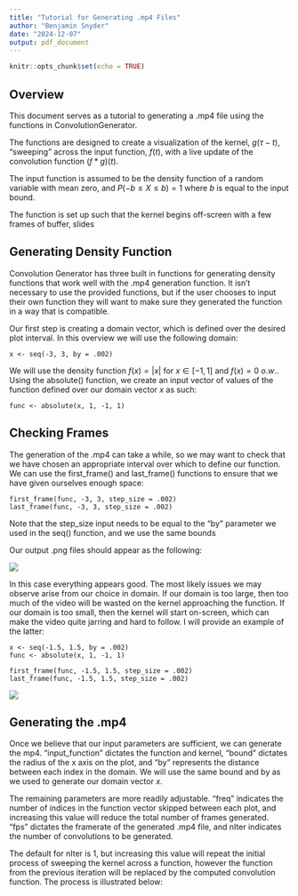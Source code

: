 ```yaml
---
title: "Tutorial for Generating .mp4 Files"
author: "Benjamin Snyder"
date: "2024-12-07"
output: pdf_document
---
```


```r
knitr::opts_chunk$set(echo = TRUE)
```

## Overview

This document serves as a tutorial to generating a .mp4 file using the functions in ConvolutionGenerator.

The functions are designed to create a visualization of the kernel, $g(\tau - t)$, "sweeping" across the input function, $f(t)$, with a live update of the convolution function $(f \ast g)(t)$.

The input function is assumed to be the density function of a random variable with mean zero, and $P(-b \leq X \leq b) = 1$ where $b$ is equal to the input bound.

The function is set up such that the kernel begins off-screen with a few frames of buffer, slides

## Generating Density Function

Convolution Generator has three built in functions for generating density functions that work well with the .mp4 generation function. It isn't necessary to use the provided functions, but if the user chooses to input their own function they will want to make sure they generated the function in a way that is compatible.

Our first step is creating a domain vector, which is defined over the desired plot interval. In this overview we will use the following domain:

```         
x <- seq(-3, 3, by = .002)
```

We will use the density function $f(x) = |x|$ for $x \in [-1,1]$ and $f(x) = 0$ $o.w.$. Using the absolute() function, we create an input vector of values of the function defined over our domain vector $x$ as such:

```         
func <- absolute(x, 1, -1, 1)
```

## Checking Frames

The generation of the .mp4 can take a while, so we may want to check that we have chosen an appropriate interval over which to define our function. We can use the first_frame() and last_frame() functions to ensure that we have given ourselves enough space:

```         
first_frame(func, -3, 3, step_size = .002)
last_frame(func, -3, 3, step_size = .002)
```

Note that the step_size input needs to be equal to the "by" parameter we used in the seq() function, and we use the same bounds

Our output .png files should appear as the following:

![](images/First_Last.png)

In this case everything appears good. The most likely issues we may observe arise from our choice in domain. If our domain is too large, then too much of the video will be wasted on the kernel approaching the function. If our domain is too small, then the kernel will start on-screen, which can make the video quite jarring and hard to follow. I will provide an example of the latter:

```         
x <- seq(-1.5, 1.5, by = .002)
func <- absolute(x, 1, -1, 1)

first_frame(func, -1.5, 1.5, step_size = .002)
last_frame(func, -1.5, 1.5, step_size = .002)
```

![](images/First_Last_Too_Tight.png)

## Generating the .mp4

Once we believe that our input parameters are sufficient, we can generate the mp4. "input_function" dictates the function and kernel, "bound" dictates the radius of the x axis on the plot, and "by" represents the distance between each index in the domain. We will use the same bound and by as we used to generate our domain vector $x$.

The remaining parameters are more readily adjustable. "freq" indicates the number of indices in the function vector skipped between each plot, and increasing this value will reduce the total number of frames generated. "fps" dictates the framerate of the generated .mp4 file, and nIter indicates the number of convolutions to be generated.

The default for nIter is 1, but increasing this value will repeat the initial process of sweeping the kernel across a function, however the function from the previous iteration will be replaced by the computed convolution function. The process is illustrated below:
